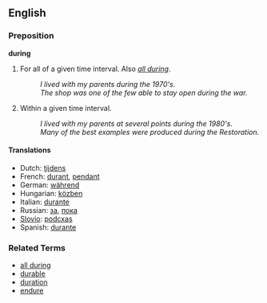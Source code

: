 ==English==

===Preposition===
'''during'''

# For all of a given time interval.  Also ''[[all during]]''.
#: ''I lived with my parents during the 1970's.''
#: ''The shop was one of the few able to stay open during the war.''
# Within a given time interval.
#: ''I lived with my parents at several points during the 1980's.''
#: ''Many of the best examples were produced during the Restoration.''


====Translations====
* Dutch: [[tijdens]]
* French: [[durant]], [[pendant]]
* German: [[während]]
* Hungarian: [[közben]]
* Italian: [[durante]]
* Russian: [[за]], [[пока]]
* [[Slovio]]: [[podcxas]]
* Spanish: [[durante]]

===Related Terms===
*[[all during]]
*[[durable]]
*[[duration]]
*[[endure]]